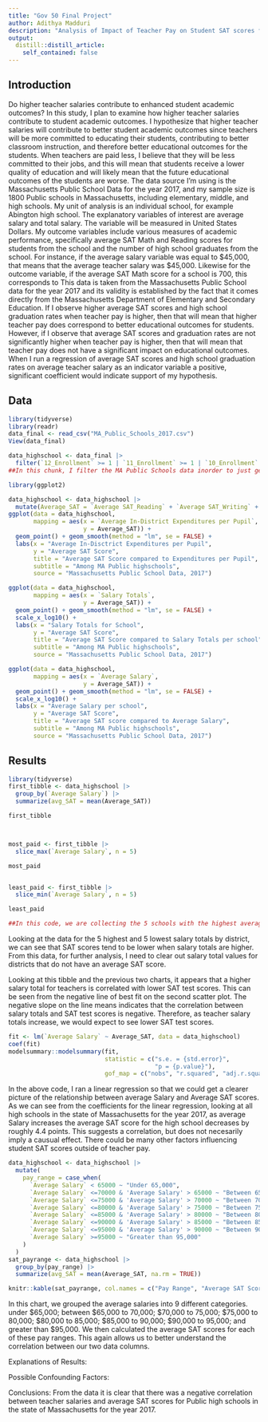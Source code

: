 ```yaml
---
title: "Gov 50 Final Project"
author: Adithya Madduri
description: "Analysis of Impact of Teacher Pay on Student SAT scores for Massachusetts Public High Schools in 2017"
output:
  distill::distill_article:
    self_contained: false
---
```




## Introduction

Do higher teacher salaries contribute to enhanced student academic outcomes? In this study, I plan to examine how higher teacher salaries contribute to student academic outcomes. I hypothesize that higher teacher salaries will contribute to better student academic outcomes since teachers will be more committed to educating their students, contributing to better classroom instruction, and therefore better educational outcomes for the students. When teachers are paid less, I believe that they will be less committed to their jobs, and this will mean that students receive a lower quality of education and will likely mean that the future educational outcomes of the students are worse. The data source I’m using is the Massachusetts Public School Data for the year 2017, and my sample size is 1800 Public schools in Massachusetts, including elementary, middle, and high schools. My unit of analysis is an individual school, for example Abington high school. The explanatory variables of interest are average salary and total salary. The variable will be measured in United States Dollars. My outcome variables include various measures of academic performance, specifically average SAT Math and Reading scores for students from the school and the number of high school graduates from the school. For instance, if the average salary variable was equal to $45,000, that means that the average teacher salary was $45,000. Likewise for the outcome variable, if the average  SAT Math score for a school is 700, this corresponds to This data is taken from the Massachusetts Public School data for the year 2017 and its validity is established by the fact that it comes directly from the Massachusetts Department of Elementary and Secondary Education. If I observe higher average SAT scores and high school graduation rates when teacher pay is higher, then that will mean that higher teacher pay does correspond to better educational outcomes for students. However, if I observe that average SAT scores and graduation rates are not significantly higher when teacher pay is higher, then that will mean that teacher pay does not have a significant impact on educational outcomes. When I run a regression of average SAT scores and high school graduation rates on average teacher salary as an indicator variable a positive, significant coefficient would indicate support of my hypothesis.


## Data

```r
library(tidyverse)
library(readr)
data_final <- read_csv("MA_Public_Schools_2017.csv")
View(data_final)

```
```r
data_highschool <- data_final |>
  filter(`12_Enrollment` >= 1 | `11_Enrollment` >= 1 | `10_Enrollment` >= 1 | `9_Enrollment` >= 1)
##In this chunk, I filter the MA Public Schools data inorder to just get schools with High schoolers enrolled
```
```r
library(ggplot2)

data_highschool <- data_highschool |>
  mutate(Average_SAT = `Average SAT_Reading` + `Average SAT_Writing` + `Average SAT_Math`)
ggplot(data = data_highschool,
       mapping = aes(x = `Average In-District Expenditures per Pupil`,
                     y = Average_SAT)) +
  geom_point() + geom_smooth(method = "lm", se = FALSE) +
  labs(x = "Average In-Disctrict Expenditures per Pupil",
       y = "Average SAT Score",
       title = "Average SAT Score compared to Expenditures per Pupil",
       subtitle = "Among MA Public highschools",
       source = "Massachusetts Public School Data, 2017")
```
```r
ggplot(data = data_highschool,
       mapping = aes(x = `Salary Totals`,
                     y = Average_SAT)) +
  geom_point() + geom_smooth(method = "lm", se = FALSE) +
  scale_x_log10() +
  labs(x = "Salary Totals for School",
       y = "Average SAT Score",
       title = "Average SAT Score compared to Salary Totals per school",
       subtitle = "Among MA Public highschools",
       source = "Massachusetts Public School Data, 2017")
```
```r
ggplot(data = data_highschool,
       mapping = aes(x = `Average Salary`,
                     y = Average_SAT)) +
  geom_point() + geom_smooth(method = "lm", se = FALSE) +
  scale_x_log10() +
  labs(x = "Average Salary per school",
       y = "Average SAT Score",
       title = "Average SAT score compared to Average Salary",
       subtitle = "Among MA Public highschools",
       source = "Massachusetts Public School Data, 2017")
```


## Results
```r
library(tidyverse)
first_tibble <- data_highschool |>
  group_by(`Average Salary`) |>
  summarize(avg_SAT = mean(Average_SAT))

first_tibble



most_paid <- first_tibble |>
  slice_max(`Average Salary`, n = 5)

most_paid


least_paid <- first_tibble |>
  slice_min(`Average Salary`, n = 5)

least_paid

##In this code, we are collecting the 5 schools with the highest average salary and the 5 schools with the lowest average salary, and gettinng the average SAT score at each of those schools.
```
Looking at the data for the 5 highest and 5 lowest salary totals by district, we can see that SAT scores tend to be lower when salary totals are higher. From this data, for further analysis, I need to clear out salary total values for districts that do not have an average SAT score. 

Looking at this tibble and the previous two charts, it appears that a higher salary total for teachers is correlated with lower SAT test scores. This can be seen from the negative line of best fit on the second scatter plot. The negative slope on the line means indicates that the correlation between salary totals and SAT test scores is negative. Therefore, as teacher salary totals increase, we would expect to see lower SAT test scores. 

```r
fit <- lm(`Average Salary` ~ Average_SAT, data = data_highschool)
coef(fit)
modelsummary::modelsummary(fit,
                           statistic = c("s.e. = {std.error}",
                                         "p = {p.value}"),
                           gof_map = c("nobs", "r.squared", "adj.r.squared"))
```
In the above code, I ran a linear regression so that we could get a clearer picture of the relationship between average Salary and Average SAT scores. As we can see from the coefficients for the linear regression, looking at all high schools in the state of Massachusetts for the year 2017, as average Salary increases the average SAT score for the high school decreases by roughly 4.4 points. This suggests a correlation, but does not necesarily imply a causual effect. There could be many other factors influencing student SAT scores outside of teacher pay. 

```r
data_highschool <- data_highschool |>
  mutate(
    pay_range = case_when(
      `Average Salary` < 65000 ~ "Under 65,000",
      `Average Salary` <=70000 & 'Average Salary' > 65000 ~ "Between 65,000 and 70,000",
      `Average Salary` <=75000 & 'Average Salary' > 70000 ~ "Between 70,000 and 75,000",
      `Average Salary` <=80000 & 'Average Salary' > 75000 ~ "Between 75,000 and 80,000",
      `Average Salary` <=85000 & 'Average Salary' > 80000 ~ "Between 80,000 and 85,000",
      `Average Salary` <=90000 & 'Average Salary' > 85000 ~ "Between 85,000 and 90,000",
      `Average Salary` <=95000 & 'Average Salary' > 90000 ~ "Between 90,000 and 95,000",
      `Average Salary` >=95000 ~ "Greater than 95,000"
    )
  )
sat_payrange <- data_highschool |>
  group_by(pay_range) |>  
  summarize(avg_SAT = mean(Average_SAT, na.rm = TRUE))

knitr::kable(sat_payrange, col.names = c("Pay Range", "Average SAT Score"))

```
In this chart, we grouped the average salaries into 9 different categories. under $65,000; between $65,000 to 70,000; $70,000 to 75,000; $75,000 to 80,000; $80,000 to 85,000; $85,000 to 90,000; $90,000 to 95,000; and greater than $95,000. We then calculated the average SAT scores for each of these pay ranges. This again allows us to better understand the correlation between our two data columns. 


Explanations of Results:

Possible Confounding Factors:

Conclusions:
From the data it is clear that there was a negative correlation between teacher salaries and average SAT scores for Public high schools in the state of Massachusetts for the year 2017. 
